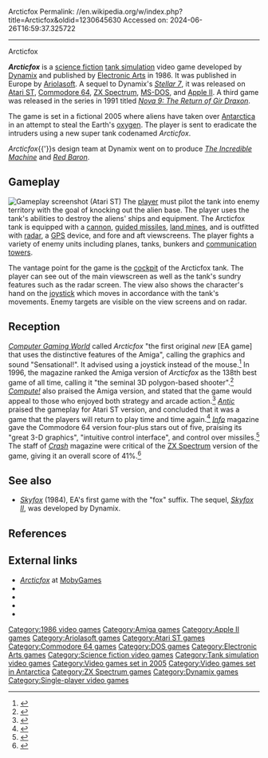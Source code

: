 Arcticfox
Permalink: //en.wikipedia.org/w/index.php?title=Arcticfox&oldid=1230645630
Accessed on: 2024-06-26T16:59:37.325722



------
Arcticfox
{{Short description|1986 video game}}
{{other uses of|Arctic Fox}}
{{refimprove|date=June 2012}}
{{Infobox video game
| title      = Arcticfox
| image      = arcticfox box.jpg
| alt        =
| caption    = Cover art by John Mattos
| developer  = [[Dynamix]]
| publisher  = {{vgrelease|NA|[[Electronic Arts]]|EU|[[Ariolasoft]]}}
| producer   = [[Joe Ybarra]]
| programmer = {{Plainlist|
* [[Damon Slye]]
* Richard Hicks
* [[Jeff Tunnell|Jeffrey Tunnell]]
* Kevin Ryan}}
| artist     = John Burton
| engine     =
| platforms  = [[Amiga]], [[Apple II]], [[Atari ST]], [[Commodore 64]], [[ZX Spectrum]], [[MS-DOS]]
| released   = 1986
| genre      = [[Vehicle simulation game|Vehicle simulation]]
| modes      = [[Single-player video game|Single-player]]
}}

'''''Arcticfox''''' is a [[science fiction]] [[tank simulation]] video game developed by [[Dynamix]] and published by [[Electronic Arts]] in 1986. It was published in Europe by [[Ariolasoft]]. A sequel to Dynamix's ''[[Stellar 7]]'', it was released on [[Atari ST]], [[Commodore 64]], [[ZX Spectrum]], [[MS-DOS]], and [[Apple II]]. A third game was released in the series in 1991 titled ''[[Nova 9: The Return of Gir Draxon]]''.

The game is set in a fictional 2005 where aliens have taken over [[Antarctica]] in an attempt to steal the Earth's [[oxygen]]. The player is sent to eradicate the intruders using a new super tank codenamed ''Arcticfox''.

''Arcticfox''{{'}}s design team at Dynamix went on to produce ''[[The Incredible Machine (video game)|The Incredible Machine]]'' and ''[[Red Baron (1990 video game)|Red Baron]]''.{{fact|date=June 2017}}

==Gameplay==
[[File:Arcticfox_Atari_ST_screenshot.png|thumb|left|Gameplay screenshot (Atari ST)]]
The [[Player character|player]] must pilot the tank into enemy territory with the goal of knocking out the alien base. The player uses the tank's abilities to destroy the aliens' ships and equipment. The Arcticfox tank is equipped with a [[cannon]], [[guided missile]]s, [[land mine]]s, and is outfitted with [[radar]], a [[Global Positioning System|GPS]] device, and fore and aft viewscreens. The player fights a variety of enemy units including planes, tanks, bunkers and [[Radio masts and towers|communication towers]].

The vantage point for the game is the [[cockpit]] of the Arcticfox tank. The player can see out of the main viewscreen as well as the tank's sundry features such as the radar screen. The view also shows the character's hand on the [[joystick]] which moves in accordance with the tank's movements. Enemy targets are visible on the view screens and on radar.

==Reception==
''[[Computer Gaming World]]'' called ''Arcticfox'' "the first original ''new'' [EA game] that uses the distinctive features of the Amiga", calling the graphics and sound "Sensational!". It advised using a joystick instead of the mouse.<ref name="wagner198605">{{cite magazine |title=Amiga Preferences |magazine=[[Computer Gaming World]] |issue=28 |date=May 1986 |last=Wagner |first=Roy |page=42 |url=http://www.cgwmuseum.org/galleries/index.php?year=1986&pub=2&id=28 |access-date=16 April 2016}}</ref> In 1996, the magazine ranked the Amiga version of ''Arcticfox'' as the 138th best game of all time, calling it "the seminal 3D polygon-based shooter".<ref name="cgw199611best">{{cite magazine |url=http://www.cgwmuseum.org/galleries/index.php?year=1996&pub=2&id=148 |title=150 Best Games of All Time |magazine=Computer Gaming World |date=November 1996 |access-date=25 March 2016 |pages=64–80}}</ref> ''[[Compute!]]'' also praised the Amiga version, and stated that the game would appeal to those who enjoyed both strategy and arcade action.<ref name="stumpf198610">{{cite magazine |url=https://archive.org/stream/1986-10-compute-magazine/Compute_Issue_077_1986_Oct#page/n65/mode/2up |title=ArcticFox For Amiga |magazine=[[Compute!]] |issue=77 | date=October 1986 |access-date=9 November 2013 |last=Stumpf |first=Robert J. |page=64}}</ref> ''[[Antic (magazine)|Antic]]'' praised the gameplay for Atari ST version, and concluded that it was a game that the players will return to play time and time again.<ref name="antic198807">{{Cite magazine |last=Manor |first=John |date=July 1988 |title=ST Games Gallery: Hunt For Red October, Arctic Fox, Oids, Police Quest, Space Quest II, Slaygon, Beyond Zork |url=https://www.atarimagazines.com/v7n3/stgamesgallery.html |magazine=Antic |access-date=2020-05-09}}</ref> ''[[Info (magazine)|Info]]'' magazine gave the Commodore 64 version four-plus stars out of five, praising its "great 3-D graphics", "intuitive control interface", and control over missiles.<ref name="info198701">{{Cite magazine |last1=Dunnington |first1=Benn |last2=Brown |first2=Mark R. |last3=Malcolm |first3=Tom |date=January–February 1987 |title=64/128 Gallery |url=https://archive.org/stream/info-magazine-13/Info_Issue_13_1987_Jan-Feb#page/n13/mode/2up |magazine=Info |pages=14–21}}</ref> The staff of [[Crash (magazine)|''Crash'']] magazine were critical of the [[ZX Spectrum]] version of the game, giving it an overall score of 41%.<ref>{{cite magazine|date=August 1988|title=Arcticfox|magazine=[[Crash (magazine)|Crash]]|publisher=[[Newsfield Publications]]|issue=55|pages=20–21}}</ref>

==See also==
* ''[[Skyfox (1984 video game)|Skyfox]]'' (1984), EA's first game with the "fox" suffix. The sequel, ''[[Skyfox II: The Cygnus Conflict|Skyfox II]]'', was developed by Dynamix.

==References==
{{reflist}}

==External links==
* [https://www.mobygames.com/game/arcticfox ''Arcticfox''] at [[MobyGames]]
* {{abime|id=3302}}
* {{atarimania|id=11085}}
* {{lemon64 game|name=Arcticfox|id=139}}
* {{WoS game|id=0000245}}

{{Stellar 7}}
{{Dynamix}}

[[Category:1986 video games]]
[[Category:Amiga games]]
[[Category:Apple II games]]
[[Category:Ariolasoft games]]
[[Category:Atari ST games]]
[[Category:Commodore 64 games]]
[[Category:DOS games]]
[[Category:Electronic Arts games]]
[[Category:Science fiction video games]]
[[Category:Tank simulation video games]]
[[Category:Video games set in 2005]]
[[Category:Video games set in Antarctica]]
[[Category:ZX Spectrum games]]
[[Category:Dynamix games]]
[[Category:Single-player video games]]